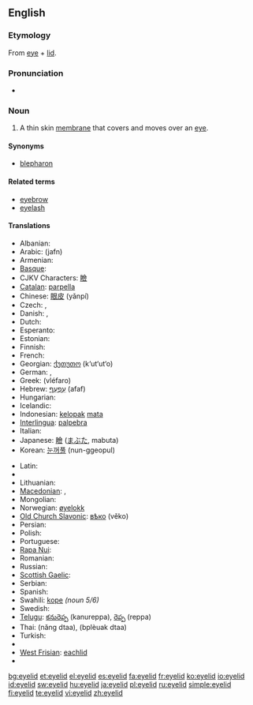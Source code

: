 ==English==
{{wikipedia}}

===Etymology===
From [[eye]] + [[lid]].

===Pronunciation===
* {{audio|en-us-eyelid.ogg|Audio (US)}}

===Noun===
{{en-noun}}

# {{anatomy}} A thin skin [[membrane]] that covers and moves over an [[eye]].

====Synonyms====
* [[blepharon]]

====Related terms====
* [[eyebrow]]
* [[eyelash]]

====Translations====
{{trans-top|(anatomy) A thin skin membrane that covers and moves over an eye}}
* Albanian: {{t|sq|qepallë|xs=Albanian}}
* Arabic: {{Arab|[[جفن]]}} (jafn) {{m}}
* Armenian: {{t-|hy|կոպ|tr=kop}}
* [[Basque]]: {{t|eu|betazal|xs=Basque}}
* CJKV Characters: [[瞼]]
* [[Catalan]]: [[parpella]]
* Chinese: [[眼皮]] (yǎnpí)
* Czech: {{t-|cs|oční víčko|n}}, {{t-|cs|víčko|n}}
* Danish: {{t-|da|øjelåg|n}},  {{t-|da|øjenlåg|n}}
* Dutch: {{t-|nl|ooglid|n}}
* Esperanto: {{t-|eo|palpebro|xs=Esperanto}}
* Estonian: {{t|et|silmalaug}}
* Finnish: {{t-|fi|silmäluomi}}
* French: {{t+|fr|paupière|f}}
* Georgian: [[ქუთუთო]] (k‘ut‘ut‘o)
* German: {{t+|de|Augenlid|n}}, {{t+|de|Lid|n}}
* Greek: {{t+|el|βλέφαρο|n}} (vléfaro)
* Hebrew: [[עפעף|עַפְעַף]] (afaf) {{m}}
* Hungarian: {{t+|hu|szemhéj}}
* Icelandic: {{t-|is|augnlok|n}}
* Indonesian: [[kelopak]] [[mata]]
* [[Interlingua]]: [[palpebra#Indonesian|palpebra]]
* Italian: {{t+|it|palpebra|f}}
* Japanese: [[瞼]] ([[まぶた]], mabuta)
* Korean: [[눈꺼풀]] (nun-ggeopul)
{{trans-mid}}
* Latin: {{t-|la|palpebra}}
* {{trreq|Latvian}}
* Lithuanian: {{t|lt|akies vokas|m|xs=Lithuanian}}
* [[Macedonian]]: {{t|mk|клепка|f|tr=klépka}},  {{t-|mk|капак|m|tr=kápak}}
* Mongolian: {{t|mn|зовхи|tr=zovhi|sc=Cyrl|xs=Mongolian}}
* Norwegian: [[øyelokk]] {{n}}
* [[Old Church Slavonic]]: [[вѣко]] (věko) {{n}}
* Persian: {{t|fa|پلک چشم|tr=palak-e čašm|xs=Persian}}
* Polish: {{t+|pl|powieka|f}}
* Portuguese: {{t+|pt|pálpebra|f}}
* [[Rapa Nui]]: {{tø|rap|papare mata|xs=Rapa Nui}}
* Romanian: {{t-|ro|pleoapă|f}}
* Russian: {{t+|ru|веко|n|tr=véko}}
* [[Scottish Gaelic]]: {{t-|gd|rosg|m|xs=Scottish Gaelic}}
* Serbian: {{t-|sr|kapak|m}}
* Spanish: {{t+|es|párpado}}
* Swahili: [[kope]] ''(noun 5/6)''
* Swedish: {{t-|sv|ögonlock|n}}
* [[Telugu]]: [[కనురెప్ప]] (kanureppa), [[రెప్ప]] (reppa)
* Thai: {{Thai|[[หนังตา]]}} (năng dtaa), {{Thai|[[เปลือกตา]]}} (bplèuak dtaa)
* Turkish: {{t-|tr|göz kapağı}}
* {{trreq|Vietnamese}}
* [[West Frisian]]: [[eachlid]] {{n}}
* {{trreq|Yiddish}}
{{trans-bottom}}

[[bg:eyelid]]
[[et:eyelid]]
[[el:eyelid]]
[[es:eyelid]]
[[fa:eyelid]]
[[fr:eyelid]]
[[ko:eyelid]]
[[io:eyelid]]
[[id:eyelid]]
[[sw:eyelid]]
[[hu:eyelid]]
[[ja:eyelid]]
[[pl:eyelid]]
[[ru:eyelid]]
[[simple:eyelid]]
[[fi:eyelid]]
[[te:eyelid]]
[[vi:eyelid]]
[[zh:eyelid]]